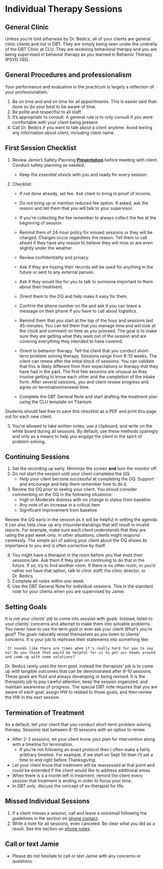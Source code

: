 # Individual Therapy Sessions

## General Clinic

Unless you're told otherwise by Dr. Bedics, all of your clients are general clinic clients and _not_ in DBT.  They are simply being seen under the umbrella of the DBT Clinic at CLU.  They are receiving behavioral therapy and you are being supervised in behavior therapy as you learned in Behavior Therapy (PSYD 745).

## General Procedures and professionalism

Your performance and evaluation in the practicum is largely a reflection of your professionalism. 

1. Be on time and end on time for all appointments.  This is easier said than done so do your best to be aware of time.
2. Be polite and respectful to all staff.
3. It's appropriate to consult.  A general rule is to only consult if you were comfortable with your client being present.
4. Call Dr. Bedics if you want to talk about a client anytime.  Avoid texting any information about client, including client name. 

## First Session Checklist

1. Review Jamie's Safety Planning **[Presentation](https://speakerdeck.com/jdbedics/clu-2018-community-counseling-safety-training)** before meeting with client.  Conduct safety planning as needed. 
    * Keep the *essential sheets* with you and ready for every session.

2. Checklist:

    * If not done already, set fee. Ask client to bring in proof of income.

    * Do not bring up or mention reduced fee option. If asked, ask the reason and tell them that you will talk to your supervisor.

    * If you're collecting the fee remember to always collect the fee at the beginning of session.

    * Remind them of 24-hour policy for missed sessions or they will be charged.  Charges occur regardless the reason. Tell them to call ahead if they have any reason to believe they will miss or are even slightly under the weather. 

    * Review confidentiality and privacy.  

    * Ask if they are hoping their records will be used for anything in the future or sent to any external person.

    * Ask if they would like for you to talk to someone important to them about their treatment.

    * Orient them to the OQ and help make it easy for them. 

    * Confirm the phone number on file and ask if you can leave a message on their phone if you have to call about logisitics.

    * Remind them that you start at the top of the hour and sessions last 45-minutes.  You can tell them that you manage time and will look at the clock and comment on time as you proceed.  The goal is to make sure they are getting what they want out of the session and are covering everything they intended to have covered.

    * Orient to behavior therapy.  Tell the client that you conduct short-term problem solving therapy.  Sessions range from 8-10 weeks.  The client can renew after the initial block of sessions.  You can validate that this is likely different from their expectations or therapy that they have had in the past. The first few sessions are unusual as they involve getting to know each other and the completion of the intake form.  After several sessions, you and client review progress and  agree on termination/renewal time.

    * Complete the DBT General Note and start drafting the treatment plan using the CLU template on Titanium.

Students should feel free to save this checklist as a PDF and print this page out for each new client. 

3. You're allowed to take written notes, use a clipboard, and write on the white board during all sessions. By default, use these methods sparingly and only as a means to help you engage the client in the spirit of problem solving. 

## Continuing Sessions

1. Set the recording up early.  Minimize the screen **and** turn the monitor off.
2. Do not start the session until your client completes the OQ.  
    * Help your client become successful at completing the OQ. Support and encourage and help them remember _how_ to do it. 
3. Review the OQ _prior_ to seeing your client. You shoud consider commenting on the OQ in the following situations:
    * High or Moderate distress with no change in status from baseline
    * Any note of an increase in a critical item 
    * Significant improvement from baseline

Review the OQ early in the session as it will be helpful in setting the agenda. It can also help clear up any misunderstandings that will result in invalid reports.  For example, make sure each client understands that they are rating the past week only.  In other situations, clients might respond carelessly.  The simple act of asking your client about the OQ shows its importance to you and is often corrective by itself.

4. You might have a therapist in the room before you that ends their sessions late.  Ask them if they plan on continuing to do that in the future.  If so, try to find another room.  If there is no other room, or you'd rather not have that option, talk to clinic staff, the clinic director, or Dr. Bedics.
5. Complete all notes within *one* week. 
6. Use the DBT General Note for individual sessions.  This is the standard note for your clients when you are supervised by Jamie. 

## Setting Goals

It is not your clients' job to come into session with goals.  Instead, listen to your clients' concerns and attempt to make them into solvable problems. You never have to use the term _goal_ or ever ask your client _What's you're goal_?  The goals naturally reveal themselves as you listen to clients' concerns. It is your job to rephrase their statements into something like:

    `It sounds like there are times when it's really hard for you to say no? Do you think that would be helpful for us to get our heads around and come up with some solutions?`

Dr. Bedics rarely uses the term _goal_, instead the therapists' job is to come up with tangible outcomes that can be demonstrated after 8-10 sessions.  These goals are fluid and always developing or being revised.  It is the therapists job to pay careful attention, keep the session organized, and maintain awareness of progress. The special DBT note requires that you are aware of each goal, assign HW to related to those goals, and then review the HW in the next session.

## Termination of Treatment

As a default, tell your client that you conduct short-term problem solving therapy.  Sessions last between 8-10 sessions with an option to renew.

* After 2-3 sessions, let your client know your plan for intervention along with a timeline for termination.
    * If you're not following an exact protocol then I often make a fairly aribtrary timeline.  For example, if we start on Sept 1st then I'll set a time to end right before Thanksgiving.  
* Let your client know that treatment will be reassessed at that point and could be extended if the client would like to address additional areas.
* When there is a a month left in treatment, remind the client every session that treatment is ending in order to focus your time. 
* In _DBT only_, discuss the concept of ex-therapist for life. 

## Missed Individual Sessions

1. If a client misses a session, call and leave a voicemail following the guidelines in the section on [phone contact](phone-contact-with-clients.html).
2. Write a note for all sessions, even canceled.  Be clear what you did as a result. See the section on [phone notes](phone-contact-with-clients.html).
  

## Call or text Jamie

* Please do not hesitate to call or text Jamie with any concerns or questions.